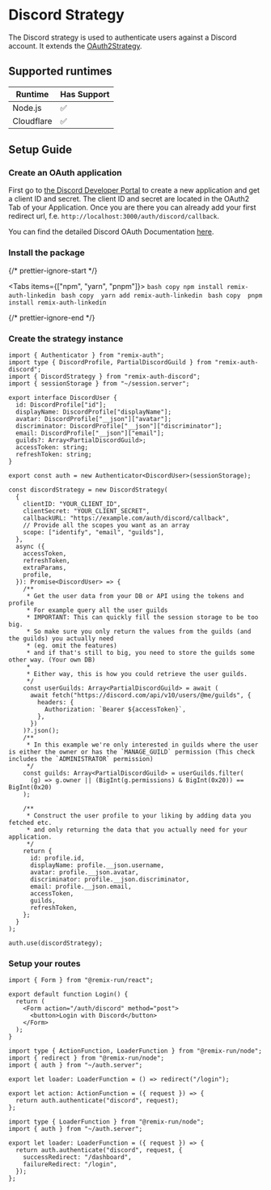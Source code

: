 
# Discord Strategy

The Discord strategy is used to authenticate users against a Discord account. It extends the [OAuth2Strategy](https://github.com/sergiodxa/remix-auth-oauth2).

## Supported runtimes

| Runtime    | Has Support |
| ---------- | ----------- |
| Node.js    | ✅          |
| Cloudflare | ✅          |

## Setup Guide

<Steps>

### Create an OAuth application

First go to [the Discord Developer Portal](https://discord.com/developers/applications) to create a new application and get a client ID and secret. The client ID and secret are located in the OAuth2 Tab of your Application. Once you are there you can already add your first redirect url, f.e. `http://localhost:3000/auth/discord/callback`.

You can find the detailed Discord OAuth Documentation [here](https://discord.com/developers/docs/topics/oauth2#oauth2).

### Install the package


{/* prettier-ignore-start */}

<Tabs items={["npm", "yarn", "pnpm"]}>
  <Tab>
    ```bash copy
    npm install remix-auth-linkedin
    ```
  </Tab>
  <Tab>
    ```bash copy 
    yarn add remix-auth-linkedin
    ```
  </Tab>
  <Tab>
    ```bash copy 
    pnpm install remix-auth-linkedin
    ```
  </Tab>
</Tabs>

{/* prettier-ignore-end */}

### Create the strategy instance

```tsx copy filename="app/services/auth.server.ts"
import { Authenticator } from "remix-auth";
import type { DiscordProfile, PartialDiscordGuild } from "remix-auth-discord";
import { DiscordStrategy } from "remix-auth-discord";
import { sessionStorage } from "~/session.server";

export interface DiscordUser {
  id: DiscordProfile["id"];
  displayName: DiscordProfile["displayName"];
  avatar: DiscordProfile["__json"]["avatar"];
  discriminator: DiscordProfile["__json"]["discriminator"];
  email: DiscordProfile["__json"]["email"];
  guilds?: Array<PartialDiscordGuild>;
  accessToken: string;
  refreshToken: string;
}

export const auth = new Authenticator<DiscordUser>(sessionStorage);

const discordStrategy = new DiscordStrategy(
  {
    clientID: "YOUR_CLIENT_ID",
    clientSecret: "YOUR_CLIENT_SECRET",
    callbackURL: "https://example.com/auth/discord/callback",
    // Provide all the scopes you want as an array
    scope: ["identify", "email", "guilds"],
  },
  async ({
    accessToken,
    refreshToken,
    extraParams,
    profile,
  }): Promise<DiscordUser> => {
    /**
     * Get the user data from your DB or API using the tokens and profile
     * For example query all the user guilds
     * IMPORTANT: This can quickly fill the session storage to be too big.
     * So make sure you only return the values from the guilds (and the guilds) you actually need
     * (eg. omit the features)
     * and if that's still to big, you need to store the guilds some other way. (Your own DB)
     *
     * Either way, this is how you could retrieve the user guilds.
     */
    const userGuilds: Array<PartialDiscordGuild> = await (
      await fetch("https://discord.com/api/v10/users/@me/guilds", {
        headers: {
          Authorization: `Bearer ${accessToken}`,
        },
      })
    )?.json();
    /**
     * In this example we're only interested in guilds where the user is either the owner or has the `MANAGE_GUILD` permission (This check includes the `ADMINISTRATOR` permission)
     */
    const guilds: Array<PartialDiscordGuild> = userGuilds.filter(
      (g) => g.owner || (BigInt(g.permissions) & BigInt(0x20)) == BigInt(0x20)
    );

    /**
     * Construct the user profile to your liking by adding data you fetched etc.
     * and only returning the data that you actually need for your application.
     */
    return {
      id: profile.id,
      displayName: profile.__json.username,
      avatar: profile.__json.avatar,
      discriminator: profile.__json.discriminator,
      email: profile.__json.email,
      accessToken,
      guilds,
      refreshToken,
    };
  }
);

auth.use(discordStrategy);
```

### Setup your routes

```tsx copy filename="app/routes/login.tsx"
import { Form } from "@remix-run/react";

export default function Login() {
  return (
    <Form action="/auth/discord" method="post">
      <button>Login with Discord</button>
    </Form>
  );
}
```

```tsx copy filename="app/routes/auth/discord.tsx"
import type { ActionFunction, LoaderFunction } from "@remix-run/node";
import { redirect } from "@remix-run/node";
import { auth } from "~/auth.server";

export let loader: LoaderFunction = () => redirect("/login");

export let action: ActionFunction = ({ request }) => {
  return auth.authenticate("discord", request);
};
```

```tsx copy filename="app/routes/auth/discord.callback.tsx"
import type { LoaderFunction } from "@remix-run/node";
import { auth } from "~/auth.server";

export let loader: LoaderFunction = ({ request }) => {
  return auth.authenticate("discord", request, {
    successRedirect: "/dashboard",
    failureRedirect: "/login",
  });
};
```

</Steps>
